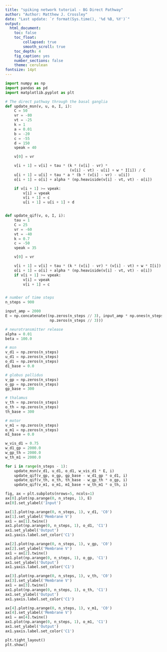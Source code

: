 ```yaml
---
title: "spiking network tutorial - BG Direct Pathway"
author: "Author: Matthew J. Crossley"
date: "Last update: `r format(Sys.time(), '%d %B, %Y')`"
output:
  html_document:
    toc: false
    toc_float:
        collapsed: true
        smooth_scroll: true
    toc_depth: 4
    fig_caption: yes
    number_sections: false
    theme: cerulean
fontsize: 14pt
---
```


```python

import numpy as np
import pandas as pd
import matplotlib.pyplot as plt

# The direct pathway through the basal ganglia
def update_msn(v, u, o, I, i):
    C = 50
    vr = -80
    vt = -25
    k = 1
    a = 0.01
    b = -20
    c = -55
    d = 150
    vpeak = 40

    v[0] = vr

    v[i + 1] = v[i] + tau * (k * (v[i] - vr) *
                             (v[i] - vt) - u[i] + w * I[i]) / C
    u[i + 1] = u[i] + tau * a * (b * (v[i] - vr) - u[i])
    o[i + 1] = o[i] + alpha * (np.heaviside(v[i] - vt, vt) - o[i])

    if v[i + 1] >= vpeak:
        v[i] = vpeak
        v[i + 1] = c
        u[i + 1] = u[i + 1] + d


def update_qif(v, o, I, i):
    tau = 1
    C = 25
    vr = -60
    vt = -40
    k = 0.7
    c = -50
    vpeak = 35

    v[0] = vr

    v[i + 1] = v[i] + tau * (k * (v[i] - vr) * (v[i] - vt) + w * I[i]) / C
    o[i + 1] = o[i] + alpha * (np.heaviside(v[i] - vt, vt) - o[i])
    if v[i + 1] >= vpeak:
        v[i] = vpeak
        v[i + 1] = c


# number of time steps
n_steps = 900

input_amp = 2000
E = np.concatenate((np.zeros(n_steps // 3), input_amp * np.ones(n_steps // 3),
                    np.zeros(n_steps // 3)))

# neurotransmitter release
alpha = 0.01
beta = 100.0

# msn
v_d1 = np.zeros(n_steps)
u_d1 = np.zeros(n_steps)
o_d1 = np.zeros(n_steps)
d1_base = 0.0

# globus pallidus
v_gp = np.zeros(n_steps)
o_gp = np.zeros(n_steps)
gp_base = 300

# thalamus
v_th = np.zeros(n_steps)
o_th = np.zeros(n_steps)
th_base = 300

# motor
v_m1 = np.zeros(n_steps)
o_m1 = np.zeros(n_steps)
m1_base = 0.0

w_vis_d1 = 0.75
w_d1_gp = 2000.0
w_gp_th = 2000.0
w_th_m1 = 2000.0

for i in range(n_steps - 1):
    update_msn(v_d1, u_d1, o_d1, w_vis_d1 * E, i)
    update_qif(v_gp, o_gp, gp_base - w_d1_gp * o_d1, i)
    update_qif(v_th, o_th, th_base - w_gp_th * o_gp, i)
    update_qif(v_m1, o_m1, m1_base + w_th_m1 * o_th, i)

fig, ax = plt.subplots(nrows=5, ncols=1)
ax[0].plot(np.arange(0, n_steps, 1), E)
ax[0].set_ylabel('Input')

ax[1].plot(np.arange(0, n_steps, 1), v_d1, 'C0')
ax[1].set_ylabel('Membrane V')
ax1 = ax[1].twinx()
ax1.plot(np.arange(0, n_steps, 1), o_d1, 'C1')
ax1.set_ylabel('Output')
ax1.yaxis.label.set_color('C1')

ax[2].plot(np.arange(0, n_steps, 1), v_gp, 'C0')
ax[2].set_ylabel('Membrane V')
ax1 = ax[2].twinx()
ax1.plot(np.arange(0, n_steps, 1), o_gp, 'C1')
ax1.set_ylabel('Output')
ax1.yaxis.label.set_color('C1')

ax[3].plot(np.arange(0, n_steps, 1), v_th, 'C0')
ax[3].set_ylabel('Membrane V')
ax1 = ax[3].twinx()
ax1.plot(np.arange(0, n_steps, 1), o_th, 'C1')
ax1.set_ylabel('Output')
ax1.yaxis.label.set_color('C1')

ax[4].plot(np.arange(0, n_steps, 1), v_m1, 'C0')
ax[4].set_ylabel('Membrane V')
ax1 = ax[4].twinx()
ax1.plot(np.arange(0, n_steps, 1), o_m1, 'C1')
ax1.set_ylabel('Output')
ax1.yaxis.label.set_color('C1')

plt.tight_layout()
plt.show()

```
